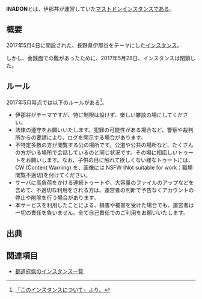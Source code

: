 {{Infobox instance
| Name          = INADON 伊那丼 イナドン
| Domain        = https://inadon.jp/
| Admin         = [https://inadon.jp/@inadon 伊那丼]
| Country       = 日本
| Start         = 2017年5月4日
| End = 2017年5月28日
| Kifu          = 
| Alias         = 伊那丼
}}'''INADON'''とは、伊那丼が運営していた[[マストドン]][[インスタンス]]である。

== 概要 ==
2017年5月4日に開設された、長野県伊那谷をテーマにした[[インスタンス]]。

しかし、金銭面での難があったために、2017年5月28日、インスタンスは閉鎖した。

== ルール ==
2017年5月時点では以下のルールがある<ref>[https://inadon.jp/about/more 「このインスタンスについて」より。]</ref>。

* 伊那谷がテーマですが、特に制限は設けず、楽しい雑談の場にしてください。
* 法律の遵守をお願いいたします。犯罪の可能性がある場合など、警察や裁判所からの要請により、ログを開示する場合があります。
* 不特定多数の方が閲覧する公の場所です。公道や公共の場所など、たくさんの方がいる場所で会話しているのと同じ状況です。その場に相応しいトゥートをお願いします。なお、子供の目に触れて欲しくない様なトゥートには、CW (Content Warning) を、画像には NSFW (Not suitable for work：職場閲覧不適切)を付けてください。
* サーバに高負荷をかける連続トゥートや、大容量のファイルのアップなどを含めて、不適切な利用をされる方は、運営者の判断で予告なくアカウントの停止や削除を行う場合があります。
* 本サービスを利用したことによる、損害や被害を受けた場合でも、運営者は一切の責任を負いません。全て自己責任でのご利用をお願いいたします。

== 出典 ==
<references/>

== 関連項目 ==
* [[都道府県のインスタンス一覧]]

{{DEFAULTSORT:いな}}